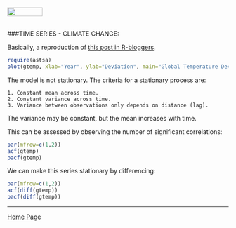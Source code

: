 <br>
<a href="http://rinterested.github.io/statistics/index.html">
<img HEIGHT="20" WIDTH="80" src="https://cloud.githubusercontent.com/assets/9312897/10556783/a27a26fa-745c-11e5-9b1a-2d5bd737387a.PNG"></a>
<br><br>

###TIME SERIES - CLIMATE CHANGE:
<br>

Basically, a reproduction of [this post in R-bloggers](http://www.r-bloggers.com/time-series-analysis-building-a-model-on-non-stationary-time-series/).

```r
require(astsa)
plot(gtemp, xlab="Year", ylab="Deviation", main="Global Temperature Deviations, 1880-2009", col="cyan3")
```

The model is not stationary. The criteria for a stationary process are:

    1. Constant mean across time.
    2. Constant variance across time.
    3. Variance between observations only depends on distance (lag).
    
The variance may be constant, but the mean increases with time.

This can be assessed by observing the number of significant correlations:

```r
par(mfrow=c(1,2))
acf(gtemp)
pacf(gtemp)
```

We can make this series stationary by differencing:

```r
par(mfrow=c(1,2))
acf(diff(gtemp))
pacf(diff(gtemp))
```


---

<a href="http://rinterested.github.io/statistics/index.html">Home Page</a>
